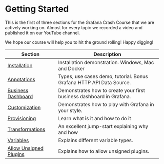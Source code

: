 # Getting Started

This is the first of three sections for the Grafana Crash Course that we are actively working on. Almost for every topic we recorded a video and published it on our YouTube channel.

We hope our course will help you to hit the ground rolling! Happy digging!

| Section                                     | Description                                                          |
| ------------------------------------------- | -------------------------------------------------------------------- |
| [Installation](../installation)             | Installation demonstration. Windows, Mac and Docker                  |
| [Annotations](../annotations)               | Types, use cases demo, tutorial. Bonus Grafana HTTP API Data Source. |
| [Business Dashboard](../business)           | Demonstrates how to create your first business dashboard in Grafana. |
| [Customization](../customize)               | Demonstrates how to play with Grafana in your style.                 |
| [Provisioning](../provisioning)             | Learn what is it and how to do it                                    |
| [Transformations](../transformations)       | An excellent jump-start explaining why and how                       |
| [Variables](../variables)                   | Explains different variable types.                                   |
| [Allow Unsigned Plugins](../allow-unsigned) | Explains how to allow unsigned plugins.                              |
